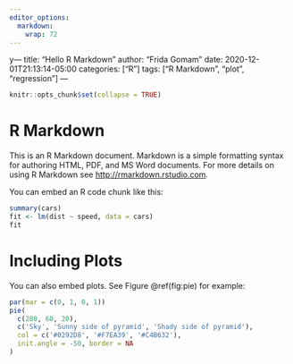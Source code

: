 ```yaml
---
editor_options: 
  markdown: 
    wrap: 72
---
```


y--- title: "Hello R Markdown" author: "Frida Gomam" date:
2020-12-01T21:13:14-05:00 categories: ["R"] tags: ["R Markdown", "plot",
"regression"] ---

```r
knitr::opts_chunk$set(collapse = TRUE)
```

# R Markdown

This is an R Markdown document. Markdown is a simple formatting syntax
for authoring HTML, PDF, and MS Word documents. For more details on
using R Markdown see <http://rmarkdown.rstudio.com>.

You can embed an R code chunk like this:

```r
summary(cars)
fit <- lm(dist ~ speed, data = cars)
fit
```

# Including Plots

You can also embed plots. See Figure \@ref(fig:pie) for example:

```r
par(mar = c(0, 1, 0, 1))
pie(
  c(280, 60, 20),
  c('Sky', 'Sunny side of pyramid', 'Shady side of pyramid'),
  col = c('#0292D8', '#F7EA39', '#C4B632'),
  init.angle = -50, border = NA
)
```
